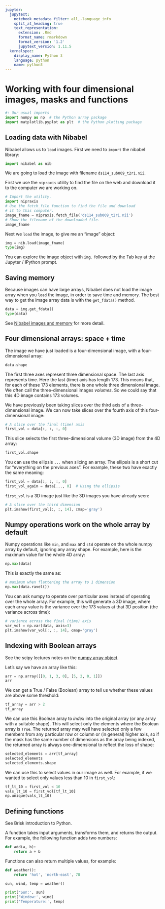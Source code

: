 ```yaml
---
jupyter:
  jupytext:
    notebook_metadata_filter: all,-language_info
    split_at_heading: true
    text_representation:
      extension: .Rmd
      format_name: rmarkdown
      format_version: '1.2'
      jupytext_version: 1.11.5
  kernelspec:
    display_name: Python 3
    language: python
    name: python3
---
```


# Working with four dimensional images, masks and functions

```python
#: Our usual imports
import numpy as np  # the Python array package
import matplotlib.pyplot as plt  # the Python plotting package
```

## Loading data with Nibabel

Nibabel allows us to `load` images. First we need to `import` the nibabel
library:

```python
import nibabel as nib
```

We are going to load the image with filename `ds114_sub009_t2r1.nii`.

First we use the `nipraxis` utility to find the file on the web and download
it to the computer we are working on.

```python
# Import the utility.
import nipraxis
# Use the fetch_file function to find the file and download
# it to this computer.
image_fname = nipraxis.fetch_file('ds114_sub009_t2r1.nii')
# Show the filename of the downloaded file.
image_fname
```

Next we `load` the image, to give me an “image” object:

```python
img = nib.load(image_fname)
type(img)
```

You can explore the image object with `img.` followed by the Tab key at the
Jupyter / IPython prompt.

## Saving memory

Because images can have large arrays, Nibabel does not load the image array
when you `load` the image, in order to save time and memory. The best way to
get the image array data is with the `get_fdata()` method.

```python
data = img.get_fdata()
type(data)
```

See [Nibabel images and
memory](https://nipy.org/nibabel/images_and_memory.html) for more detail.

## Four dimensional arrays: space + time

The image we have just loaded is a four-dimensional image, with a
four-dimensional array:

```python
data.shape
```

The first three axes represent three dimensional space. The last axis
represents time. Here the last (time) axis has length 173. This means that,
for each of these 173 elements, there is one whole three dimensional image. We
often call the three-dimensional images *volumes*. So we could say that this
4D image contains 173 volumes.

We have previously been taking slices over the third axis of a
three-dimensional image. We can now take slices over the fourth axis of this
four-dimensional image:

```python
# A slice over the final (time) axis
first_vol = data[:, :, :, 0]
```

This slice selects the first three-dimensional volume (3D image) from the 4D
array:

```python
first_vol.shape
```

You can use the ellipsis `...` when slicing an array. The ellipsis is a
short cut for “everything on the previous axes”. For example, these two have
exactly the same meaning:

```python
first_vol = data[:, :, :, 0]
first_vol_again = data[..., 0]  # Using the ellipsis
```

`first_vol` is a 3D image just like the 3D images you have already seen:

```python
# A slice over the third dimension
plt.imshow(first_vol[:, :, 14], cmap='gray')
```

## Numpy operations work on the whole array by default

Numpy operations like `min`, and `max` and `std` operate on the whole numpy
array by default, ignoring any array shape. For example, here is the maximum
value for the whole 4D array:

```python
np.max(data)
```

This is exactly the same as:

```python
# maximum when flattening the array to 1 dimension
np.max(data.ravel())
```

You can ask numpy to operate over particular axes instead of operating over
the whole array. For example, this will generate a 3D image, where each array
value is the variance over the 173 values at that 3D position (the variance
across time):

```python
# variance across the final (time) axis
var_vol = np.var(data, axis=3)
plt.imshow(var_vol[:, :, 14], cmap='gray')
```

## Indexing with Boolean arrays

See the scipy lectures notes on the [numpy array
object](http://scipy-lectures.github.io/intro/numpy/array_object.html).

Let’s say we have an array like this:

```python
arr = np.array([[0, 1, 3, 0], [5, 2, 0, 1]])
arr
```

We can get a True / False (Boolean) array to tell us whether these values are
above some threshold:

```python
tf_array = arr > 2
tf_array
```

We can use this Boolean array to *index* into the original array (or any array
with a suitable shape). This will select only the elements where the Boolean
array is `True`. The returned array may well have selected only a few
members from any particular row or column or (in general) higher axis, so if
the mask has the same number of dimensions as the array being indexed, the
returned array is always one-dimensional to reflect the loss of shape:

```python
selected_elements = arr[tf_array]
selected_elements
selected_elements.shape
```

We can use this to select values in our image as well. For example, if we
wanted to select only values less than 10 in `first_vol`:

```python
tf_lt_10 = first_vol < 10
vals_lt_10 = first_vol[tf_lt_10]
np.unique(vals_lt_10)
```

## Defining functions

See Brisk introduction to Python.

A function takes input arguments, transforms them, and returns the
output. For example, the following function adds two numbers:

```python
def add(a, b):
    return a + b
```

Functions can also return multiple values, for example:

```python
def weather():
    return 'hot', 'north-east', 78

sun, wind, temp = weather()

print('Sun:', sun)
print('Window:', wind)
print('Temperature:', temp)
```
